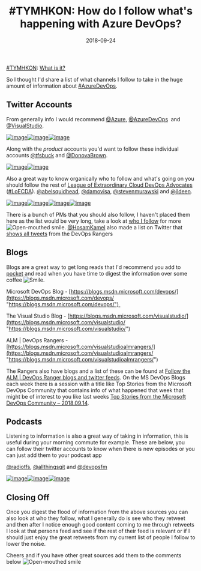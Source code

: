 ﻿---
title: '#TYMHKON: How do I follow what''s happening with Azure DevOps?'
date: 2018-09-24
tags: ['VSTS / TFS', 'TYMHKON', 'Azure DevOps']
draft: false
summary: '#TYMHKON: What is it?'
---


[#TYMHKON](https://gordonbeeming.com/blog/tags/tymhkon): [What is it?](https://gordonbeeming.com/blog/vsts-tfs/2018/9/tymhkon-what-is-it)

So I thought I'd share a list of what channels I follow to take in the huge amount of information about [#AzureDevOps](https://azure.microsoft.com/en-us/services/devops/). 

## Twitter Accounts

From generally info I would recommend [@Azure](https://twitter.com/Azure), [@AzureDevOps](https://twitter.com/AzureDevOps)  and [@VisualStudio](https://twitter.com/VisualStudio).

[![image](https://gordonbeeming.com/blog/binaries/stream/image-jpg/image/1000/0/edaf9e50c19d6565a934286ebafef5f0fad8f145/image_thumb.png "image")](https://gordonbeeming.com/blog/binaries/stream/image-jpg/image/1000/0/8183ac161334369140a73a7e5ac6f1ddcb03d99c/image.png)[![image](https://gordonbeeming.com/blog/binaries/stream/image-jpg/image/1000/0/483ac0818faed836bfe31f3147ed5ea6ebded7ef/image_thumb.png "image")](https://gordonbeeming.com/blog/binaries/stream/image-jpg/image/1000/0/60b85211eece9286cca8df28685443fb03e2f55d/image.png)[![image](https://gordonbeeming.com/blog/binaries/stream/image-jpg/image/1000/0/c4f44542d9f3cfba0aa0740dd28cb2e34c76d1ac/image_thumb.png "image")](https://gordonbeeming.com/blog/binaries/stream/image-jpg/image/1000/0/a595576d035ef959cb0b1555ee9a20ad5ce00130/image.png)

Along with the *product* accounts you'd want to follow these individual accounts [@tfsbuck](https://twitter.com/tfsbuck) and [@DonovaBrown](https://twitter.com/DonovanBrown).  

[![image](https://gordonbeeming.com/blog/binaries/stream/image-jpg/image/1000/0/70fcfc9b1a4f31e89cae770e88e01c5b5b493c62/image_thumb.png "image")](https://gordonbeeming.com/blog/binaries/stream/image-jpg/image/1000/0/b50bc9deb0201ac3bfc8de5c76dea3e707249856/image.png)[![image](https://gordonbeeming.com/blog/binaries/stream/image-jpg/image/1000/0/9f3951a6d39a5edca829bbde3fc077c6c4c41346/image_thumb.png "image")](https://gordonbeeming.com/blog/binaries/stream/image-jpg/image/1000/0/0c120b171a1cdd52eb609d0ba6f07e46a7e14ff3/image.png)

Also a great way to know organically who to follow and what's going on you should follow the rest of [League of Extraordinary Cloud DevOps Advocates](http://leagueofextraordinaryclouddevopsadvocates.com/) ([#LoECDA](https://twitter.com/hashtag/LoECDA)). [@abelsquidhead](https://twitter.com/abelsquidhead), [@damovisa](https://twitter.com/damovisa), [@stevenmurawski](https://twitter.com/stevenmurawski) and [@jldeen](https://twitter.com/jldeen).

[![image](https://gordonbeeming.com/blog/binaries/stream/image-jpg/image/1000/0/cdefe668e51333a64c73ac83ec1656db82023e56/image_thumb.png "image")](https://gordonbeeming.com/blog/binaries/stream/image-jpg/image/1000/0/c69626c51532802517cd8ac6a47833854fe7841a/image.png)[![image](https://gordonbeeming.com/blog/binaries/stream/image-jpg/image/1000/0/7eb5b0ba0bc0b7edf7d7a8e296db6681e2d45f82/image_thumb.png "image")](https://gordonbeeming.com/blog/binaries/stream/image-jpg/image/1000/0/aa871d1904a750bcbe7341b106799e398805f522/image.png)[![image](https://gordonbeeming.com/blog/binaries/stream/image-jpg/image/1000/0/762eaed94bc8b68e294e90226ad44a969759bcb0/image_thumb.png "image")](https://gordonbeeming.com/blog/binaries/stream/image-jpg/image/1000/0/2213624cb81a3124885ea3d09282216c23e74d42/image.png)[![image](https://gordonbeeming.com/blog/binaries/stream/image-jpg/image/1000/0/cdf4c76c3eb8b5a1058b755ec301aad18f556c3a/image_thumb.png "image")](https://gordonbeeming.com/blog/binaries/stream/image-jpg/image/1000/0/2533bcd79f4b864fffc48746e14598cdd585d10e/image.png)

There is a bunch of PMs that you should also follow, I haven't placed them here as the list would be very long, take a look at [who I follow](https://twitter.com/GordonBeeming/following) for more ![Open-mouthed smile](https://gordonbeeming.com/images/emoticons/open-mouthed-smile.svg). [@HosamKamel](https://twitter.com/HosamKamel) also made a list on Twitter that [shows all tweets](https://twitter.com/HosamKamel/lists/almrangers) from the DevOps Rangers

## Blogs

Blogs are a great way to get long reads that I'd recommend you add to [pocket](https://getpocket.com) and read when you have time to digest the information over some coffee ![Smile](https://gordonbeeming.com/images/emoticons/smile.svg).

Microsoft DevOps Blog - [https://blogs.msdn.microsoft.com/devops/](https://blogs.msdn.microsoft.com/devops/ "https://blogs.msdn.microsoft.com/devops/") 

The Visual Studio Blog - [https://blogs.msdn.microsoft.com/visualstudio/](https://blogs.msdn.microsoft.com/visualstudio/ "https://blogs.msdn.microsoft.com/visualstudio/")

ALM | DevOps Rangers - [https://blogs.msdn.microsoft.com/visualstudioalmrangers/](https://blogs.msdn.microsoft.com/visualstudioalmrangers/ "https://blogs.msdn.microsoft.com/visualstudioalmrangers/")

The Rangers also have blogs and a list of these can be found at [Follow the ALM | DevOps Ranger blogs and twitter feeds](https://blogs.msdn.microsoft.com/visualstudioalmrangers/2018/09/06/follow-the-alm-devops-ranger-blogs-and-twitter-feeds/ "Follow the ALM | DevOps Ranger blogs and twitter feeds"). On the MS DevOps Blogs each week there is a session with a title like Top Stories from the Microsoft DevOps Community that contains info of what happened that week that might be of interest to you like last weeks [Top Stories from the Microsoft DevOps Community – 2018.09.14](https://blogs.msdn.microsoft.com/devops/2018/09/14/top-stories-from-the-microsoft-devops-community-2018-09-14/).

## Podcasts

Listening to information is also a great way of taking in information, this is useful during your morning commute for example. These are below, you can follow their twitter accounts to know when there is new episodes or you can just add them to your podcast app

[@radiotfs](https://twitter.com/radiotfs), [@allthingsgit](https://twitter.com/allthingsgit) and [@devopsfm](https://twitter.com/devopsfm)

[![image](https://gordonbeeming.com/blog/binaries/stream/image-jpg/image/1000/0/ebd08626f7246e0c25ef6d375baf110099a90357/image_thumb.png "image")](https://gordonbeeming.com/blog/binaries/stream/image-jpg/image/1000/0/8412afdffc50f716299be3032b15e80328301556/image.png)[![image](https://gordonbeeming.com/blog/binaries/stream/image-jpg/image/1000/0/2cb62ca726bf2721a80c2b8a8f705a3d6c3fda42/image_thumb.png "image")](https://gordonbeeming.com/blog/binaries/stream/image-jpg/image/1000/0/55d13261bb660e7068d824e0156a919a6c062b25/image.png)[![image](https://gordonbeeming.com/blog/binaries/stream/image-jpg/image/1000/0/714b6e30405586d960f1b2c4d5c1fd52e63e81f5/image_thumb.png "image")](https://gordonbeeming.com/blog/binaries/stream/image-jpg/image/1000/0/112a22ca3413419e27516df866d9f2a3d0cf0422/image.png)

## Closing Off

Once you digest the flood of information from the above sources you can also look at who they follow, what I generally do is see who they retweet and then after I notice enough good content coming to me through retweets I look at that persons feed and see if the rest of their feed is relevant or if I should just enjoy the great retweets from my current list of people I follow to lower the noise.

Cheers and if you have other great sources add them to the comments below ![Open-mouthed smile](https://gordonbeeming.com/images/emoticons/open-mouthed-smile.svg)

